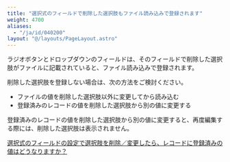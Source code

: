 ```yaml
---
title: "選択式のフィールドで削除した選択肢もファイル読み込みで登録されます"
weight: 4700
aliases:
  - "/ja/id/040200"
layout: "@/layouts/PageLayout.astro"
---
```




ラジオボタンとドロップダウンのフィールドは、そのフィールドで削除した選択肢がファイルに記載されていると、ファイル読み込みで登録されます。  

削除した選択肢を登録しない場合は、次の方法をご検討ください。  

* ファイルの値を削除した選択肢以外に変更してから読み込む
* 登録済みのレコードの値を削除した選択肢から別の値に変更する

<Note>
登録済みのレコードの値を削除した選択肢から別の値に変更すると、再度編集する際には、削除した選択肢は表示されません。

</Note>

<Reference>

[選択式のフィールドの設定で選択肢を削除／変更したら、レコードに登録済みの値はどうなりますか？](/k/ja/id/040181.html)

</Reference>
